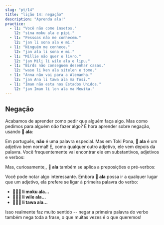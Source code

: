 ```yaml
---
slug: "pt/14"
title: "lição 14: negação"
description: "Aprenda ala!"
practice:
  - l1: "Você não come insetos."
    l2: "sina moku ala e pipi."
  - l1: "Pessoas não me conhecem."
    l2: "jan li sona ala e mi."
  - l1: "Ninguém me conhece."
    l2: "jan ala li sona e mi."
  - l1: "Millie não quer o livro."
    l2: "jan Mili li wile ala e lipu."
  - l1: "Birds não conseguem desenhar casas."
    l2: "waso li ken ala sitelen e tomo."
  - l1: "Anna não vai para a Alemanha."
    l2: "jan Ana li tawa ala ma Tosi."
  - l1: "Iman não esta nos Estados Unidos."
    l2: "jan Iman li lon ala ma Mewika."
---
```



## Negação

Acabamos de aprender como pedir que alguém faça algo. Mas como pedimos para alguém *não* fazer algo? É hora aprender sobre negação, usando **󱤂 ala**:

<List>
  <Word sl="ala" m="não" />
</List>

Em português, **não** é uma palavra especial. Mas em Toki Pona, **󱤂 ala** é um adjetivo bem normal! E, como qualquer outro adjetivo, ele vem depois da palavra. Você frequentemente vai encontrar ele em substantivos, adjetivos e verbos:

<List>
  <Word sl="jan ala" m="ninguém, não-pessoa" />
  <Sentence sl="jan ala li wile utala." m="Ninguém quer brigar." />
  <Word sl="suli ala" m="não grande, não importante" />
  <Sentence sl="ni li suli ala tawa mi." m="Isso não é importante para mim." />
  <Word sl="moku ala" m="não comer" />
  <Sentence sl="pipi li moku ala e soweli." m="Os insetos não comem animais." />
</List>

Mas, curiosamente,, **󱤂 ala** também se aplica a preposições e pré-verbos:

<List>
  <Word sl="wile ala" m="não querer..." />
  <Sentence sl="sina wile ala moku e suwi." m="Você não quer comer doces." />
  <Word sl="tawa ala" m="não ir a..., não em direção a..." />
  <Sentence sl="pipi li tawa ala kasi." m="O inseto não vai para a planta." />
</List>

Você pode notar algo interessante. Embora **󱤂 ala** possa ir a qualquer lugar que um adjetivo, ela prefere se ligar à primeira palavra do verbo:
* **󱤧󱤶󱤂 li moku ala...**
* **󱤧󱥷󱤂 li wile ala...**
* **󱤧󱥩󱤂 li tawa ala...**

Isso realmente faz muito sentido -- negar a primeira palavra do verbo também nega toda a frase, o que muitas vezes é o que queremos!

<Practice exercises={frontmatter.practice} client:load />
